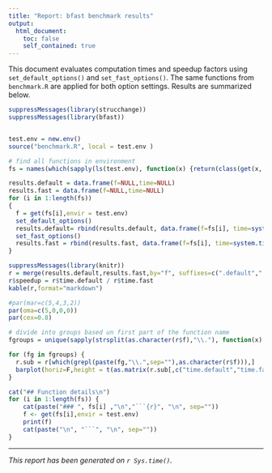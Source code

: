 ```yaml
---
title: "Report: bfast benchmark results"
output:
  html_document:
    toc: false
    self_contained: true
---
```


This document evaluates computation times and speedup factors using `set_default_options()` and `set_fast_options()`. The same functions from `benchmark.R` are applied for both option settings. Results are summarized below.


```r
suppressMessages(library(strucchange))
suppressMessages(library(bfast))


test.env = new.env()
source("benchmark.R", local = test.env )

# find all functions in environment
fs = names(which(sapply(ls(test.env), function(x) {return(class(get(x, envir = test.env)))}) == "function"))

results.default = data.frame(f=NULL,time=NULL)
results.fast = data.frame(f=NULL,time=NULL)
for (i in 1:length(fs))
{
  f = get(fs[i],envir = test.env)
  set_default_options()
  results.default= rbind(results.default, data.frame(f=fs[i], time=system.time(f())[3], row.names = NULL))
  set_fast_options() 
  results.fast = rbind(results.fast, data.frame(f=fs[i], time=system.time(f())[3], row.names = NULL))
}
```

```r
suppressMessages(library(knitr))
r = merge(results.default,results.fast,by="f", suffixes=c(".default",".fast"))
r$speedup = r$time.default / r$time.fast
kable(r,format="markdown")
```


```r
#par(mar=c(5,4,3,2))
par(oma=c(5,0,0,0))
par(cex=0.8)

# divide into groups based un first part of the function name
fgroups = unique(sapply(strsplit(as.character(r$f),"\\."), function(x) return(x[1])))

for (fg in fgroups) {
  r.sub = r[which(grepl(paste(fg,"\\.",sep=""),as.character(r$f))),]
  barplot(horiz=F,height = t(as.matrix(r.sub[,c("time.default","time.fast")])), beside = T, names.arg = r.sub$f, ylab="Computation time (seconds)", legend.text=c("set_default_options()", "set_fast_options()"), las=3, args.legend=list(x="topleft"), main=fg)
}
```


```r
cat("## Function details\n")
for (i in 1:length(fs)) {
    cat(paste("### ", fs[i] ,"\n","```{r}", "\n", sep=""))
    f <- get(fs[i],envir = test.env)
    print(f)
    cat(paste("\n", "```", "\n", sep=""))
}
```

---


_This report has been generated on `r Sys.time()`._



